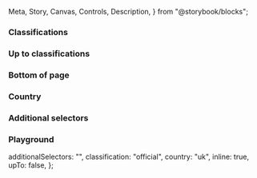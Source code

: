   Meta,
  Story,
  Canvas,
  Controls,
  Description,
} from "@storybook/blocks";

<Meta of={IcClassificationBannerStories} />

<Description markdown={readme} />

### Classifications

<Canvas>
  <Story of={IcClassificationBannerStories.Classifications} />
</Canvas>

### Up to classifications

<Canvas>
  <Story of={IcClassificationBannerStories.UpTo} />
</Canvas>

### Bottom of page

<Canvas>
  <Story of={IcClassificationBannerStories.BottomOfPage} />
</Canvas>

### Country

<Canvas>
  <Story of={IcClassificationBannerStories.Country} />
</Canvas>

### Additional selectors

<Canvas>
  <Story of={IcClassificationBannerStories.AdditionalSelectors} />
</Canvas>

### Playground

  additionalSelectors: "",
  classification: "official",
  country: "uk",
  inline: true,
  upTo: false,
};

<Canvas>
  <Story of={IcClassificationBannerStories.Playground} />
</Canvas>
